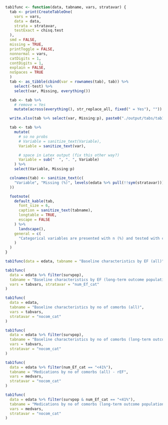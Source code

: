 ```r

tab1func <- function(data, tabname, vars, stratavar) {
  tab <- print(CreateTableOne(
    vars = vars,
    data = data,
    strata = stratavar,
    testExact = chisq.test
  ),
  smd = FALSE,
  missing = TRUE,
  printToggle = FALSE,
  nonnormal = vars,
  catDigits = 1,
  contDigits = 1,
  explain = FALSE,
  noSpaces = TRUE
  )
  tab <- as_tibble(cbind(var = rownames(tab), tab)) %>%
    select(-test) %>%
    select(var, Missing, everything())

  tab <- tab %>%
    # remove = Yes
    mutate(across(everything(), str_replace_all, fixed(" = Yes"), ""))

  write.xlsx(tab %>% select(var, Missing:p), paste0("./output/tabs/tab1_", tabname, "_", Sys.Date(), ".xlsx"), rowNames = FALSE)

  tab <- tab %>%
    mutate(
      # so no probs
      # Variable = sanitize_text(Variable),
      Variable = sanitize_text(var),

      # space in Latex output (fix this other way?)
      Variable = sub("  ", ". ", Variable)
    ) %>%
    select(Variable, Missing:p)

  colnames(tab) <- sanitize_text(c(
    "Variable", "Missing (%)", levels(edata %>% pull(!!sym(stratavar))), "p-value"
  ))

  footnote(
    default_kable(tab,
      font_size = 6,
      caption = sanitize_text(tabname),
      longtable = TRUE,
      escape = FALSE
    ) %>%
      landscape(),
    general = c(
      "Categorical variables are presented with n (%) and tested with chi-square test and continuous variables with median [q1-q3] and tested with Kruskal-Wallis test."
    )
  )
}
```

```r
tab1func(data = edata, tabname = "Baseline characteristics by EF (all)", vars = tabvars, stratavar = "num_Ef_cat")
```

\clearpage

```r
tab1func(
  data = edata %>% filter(survpop),
  tabname = "Baseline characteristics by EF (long-term outcome population)",
  vars = tabvars, stratavar = "num_Ef_cat"
)
```

\clearpage

```r
tab1func(
  data = edata,
  tabname = "Baseline characteristics by no of comorbs (all)",
  vars = tabvars,
  stratavar = "nocom_cat"
)
```

\clearpage

```r
tab1func(
  data = edata %>% filter(survpop),
  tabname = "Baseline characteristics by no of comorbs (long-term outcome population)",
  vars = tabvars,
  stratavar = "nocom_cat"
)
```

\clearpage

```r
tab1func(
  data = edata %>% filter(num_Ef_cat == "<41%"),
  tabname = "Medications by no of comorbs (all) - rEF",
  vars = medvars,
  stratavar = "nocom_cat"
)
```

\clearpage

```r
tab1func(
  data = edata %>% filter(survpop & num_Ef_cat == "<41%"),
  tabname = "Medications by no of comorbs (long-term outcome population) - rEF",
  vars = medvars,
  stratavar = "nocom_cat"
)
```

